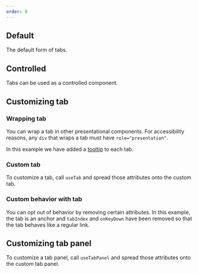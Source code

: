 ```yaml
---
order: 0
---
```



## Default

The default form of tabs.

<Example Component={TabsDefault} packageName="@atlaskit/tabs" />

## Controlled

Tabs can be used as a controlled component.

<Example Component={TabsControlled} packageName="@atlaskit/tabs" />

## Customizing tab

### Wrapping tab

You can wrap a tab in other presentational components.
For accessibility reasons, any `div` that wraps a tab must have `role="presentation"`.

In this example we have added a [tooltip](/components/tooltip) to each tab.

<Example Component={TabTooltip} packageName="@atlaskit/tabs" />

### Custom tab

To customize a tab, call `useTab` and spread those attributes onto the custom tab.

<Example Component={TabCustom} packageName="@atlaskit/tabs" />

### Custom behavior with tab

You can opt out of behavior by removing certain attributes.
In this example, the tab is an anchor and `tabIndex` and `onKeyDown` have been removed so that the tab
behaves like a regular link.

<Example Component={TabLink} packageName="@atlaskit/tabs" />

## Customizing tab panel

To customize a tab panel, call `useTabPanel` and spread those attributes onto the custom tab panel.

<Example Component={TabPabelCustom} packageName="@atlaskit/tabs" />
